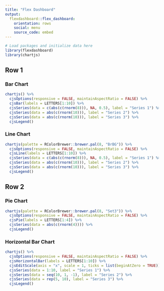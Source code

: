 ```yaml
---
title: "Flex Dashboard"
output: 
  flexdashboard::flex_dashboard:
    orientation: rows
    social: menu
    source_code: embed
---
```


```r
# Load packages and initialize data here
library(flexdashboard)
library(chartjs)
```

Row 1
-------------------------------------

### Bar Chart

```r
chartjs() %>%
  cjsOptions(responsive = FALSE, maintainAspectRatio = FALSE) %>% 
  cjsBar(labels = LETTERS[1:10]) %>%
  cjsSeries(data = c(abs(c(rnorm(8))), NA, 0.5), label = "Series 1") %>%
  cjsSeries(data = abs(c(rnorm(10))), label = "Series 2") %>%
  cjsSeries(data = abs(c(rnorm(10))), label = "Series 3") %>% 
  cjsLegend()
```

### Line Chart

```r
chartjs(palette = RColorBrewer::brewer.pal(8, "BrBG")) %>%
  cjsOptions(responsive = FALSE, maintainAspectRatio = FALSE) %>% 
  cjsLine(labels = LETTERS[1:10]) %>%
  cjsSeries(data = c(abs(c(rnorm(8))), NA, 0.5), label = "Series 1") %>%
  cjsSeries(data = abs(c(rnorm(10))), label = "Series 2") %>%
  cjsSeries(data = abs(c(rnorm(10))), label = "Series 3") %>% 
  cjsLegend()
```

Row 2
-------------------------------------

### Pie Chart

```r
chartjs(palette = RColorBrewer::brewer.pal(8, "Set3")) %>%
  cjsOptions(responsive = FALSE, maintainAspectRatio = FALSE) %>% 
  cjsPie(labels = LETTERS[1:4]) %>%
  cjsSeries(data = abs(c(rnorm(4)))) %>% 
  cjsLegend()
```


### Horizontal Bar Chart

```r
chartjs() %>%
  cjsOptions(responsive = FALSE, maintainAspectRatio = FALSE) %>% 
  cjsHorizontalBar(labels = LETTERS[1:10]) %>%
  cjsEditScale(axis = "x", scale = 1, ticks = list(beginAtZero = TRUE)) %>% 
  cjsSeries(data = 1:10, label = "Series 1") %>%
  cjsSeries(data = seq(10, 1, -1), label = "Series 2") %>%
  cjsSeries(data = rep(5, 10), label = "Series 3") %>% 
  cjsLegend()
```
